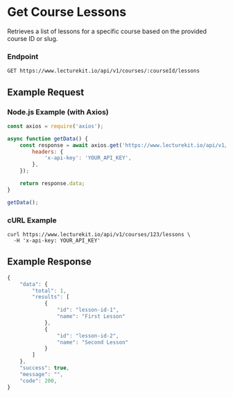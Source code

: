 # Get Course Lessons

Retrieves a list of lessons for a specific course based on the provided course ID or slug.

### Endpoint

```plaintext
GET https://www.lecturekit.io/api/v1/courses/:courseId/lessons
```

## Example Request

### Node.js Example (with Axios)

```js copy
const axios = require('axios');

async function getData() {
	const response = await axios.get('https://www.lecturekit.io/api/v1/courses/123/lessons', {
		headers: {
			'x-api-key': 'YOUR_API_KEY',
		},
	});

	return response.data;
}

getData();
```

### cURL Example

```curl copy
curl https://www.lecturekit.io/api/v1/courses/123/lessons \
  -H 'x-api-key: YOUR_API_KEY'
```

## Example Response

```js
{
    "data": {
        "total": 1,
        "results": [
            {
                "id": "lesson-id-1",
                "name": "First Lesson"
            },
            {
                "id": "lesson-id-2",
                "name": "Second Lesson"
            }
        ]
    },
    "success": true,
    "message": "",
    "code": 200,
}
```
